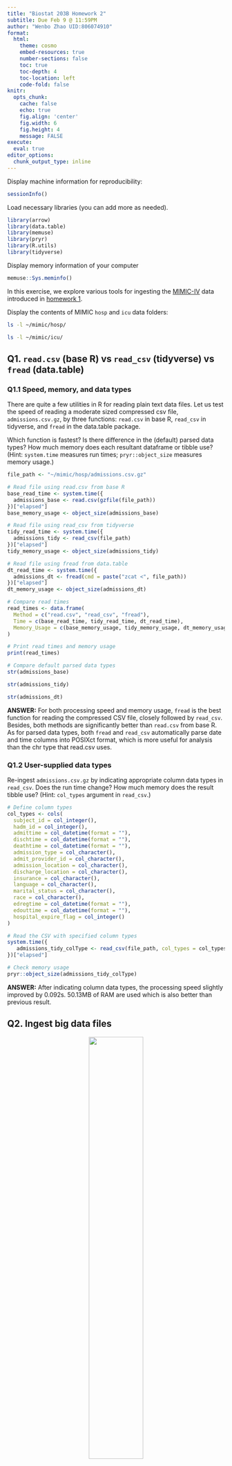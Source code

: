 ```yaml
---
title: "Biostat 203B Homework 2"
subtitle: Due Feb 9 @ 11:59PM
author: "Wenbo Zhao UID:806074910"
format:
  html:
    theme: cosmo
    embed-resources: true
    number-sections: false
    toc: true
    toc-depth: 4
    toc-location: left
    code-fold: false
knitr:
  opts_chunk: 
    cache: false    
    echo: true
    fig.align: 'center'
    fig.width: 6
    fig.height: 4
    message: FALSE
execute:
  eval: true    
editor_options: 
  chunk_output_type: inline
---
```


Display machine information for reproducibility:
```r
sessionInfo()
```

Load necessary libraries (you can add more as needed).
```r
library(arrow)
library(data.table)
library(memuse)
library(pryr)
library(R.utils)
library(tidyverse)
```

Display memory information of your computer
```r
memuse::Sys.meminfo()
```

In this exercise, we explore various tools for ingesting the [MIMIC-IV](https://mimic.mit.edu/docs/iv/) data introduced in [homework 1](https://ucla-biostat-203b.github.io/2024winter/hw/hw1/hw1.html).

Display the contents of MIMIC `hosp` and `icu` data folders:

```bash
ls -l ~/mimic/hosp/
```

```bash
ls -l ~/mimic/icu/
```

## Q1. `read.csv` (base R) vs `read_csv` (tidyverse) vs `fread` (data.table)

### Q1.1 Speed, memory, and data types

There are quite a few utilities in R for reading plain text data files. Let us test the speed of reading a moderate sized compressed csv file, `admissions.csv.gz`, by three functions: `read.csv` in base R, `read_csv` in tidyverse, and `fread` in the data.table package.

Which function is fastest? Is there difference in the (default) parsed data types? How much memory does each resultant dataframe or tibble use? (Hint: `system.time` measures run times; `pryr::object_size` measures memory usage.) 

```r
file_path <- "~/mimic/hosp/admissions.csv.gz"

# Read file using read.csv from base R
base_read_time <- system.time({
  admissions_base <- read.csv(gzfile(file_path))
})["elapsed"]
base_memory_usage <- object_size(admissions_base)

# Read file using read_csv from tidyverse
tidy_read_time <- system.time({
  admissions_tidy <- read_csv(file_path)
})["elapsed"]
tidy_memory_usage <- object_size(admissions_tidy)

# Read file using fread from data.table
dt_read_time <- system.time({
  admissions_dt <- fread(cmd = paste("zcat <", file_path))
})["elapsed"]
dt_memory_usage <- object_size(admissions_dt)

# Compare read times
read_times <- data.frame(
  Method = c("read.csv", "read_csv", "fread"),
  Time = c(base_read_time, tidy_read_time, dt_read_time),
  Memory_Usage = c(base_memory_usage, tidy_memory_usage, dt_memory_usage)
)

# Print read times and memory usage
print(read_times)
```

```r
# Compare default parsed data types
str(admissions_base)
```
```r
str(admissions_tidy)
```

```r
str(admissions_dt)
```

**ANSWER:** For both processing speed and memory usage, `fread` is the best function for reading the compressed CSV file, closely followed by `read_csv`. Besides, both methods are significantly better than `read.csv` from base R. As for parsed data types, both `fread` and `read_csv` automatically parse date and time columns into POSIXct format, which is more useful for analysis than the chr type that read.csv uses. 

### Q1.2 User-supplied data types

Re-ingest `admissions.csv.gz` by indicating appropriate column data types in `read_csv`. Does the run time change? How much memory does the result tibble use? (Hint: `col_types` argument in `read_csv`.)

```r
# Define column types
col_types <- cols(
  subject_id = col_integer(),
  hadm_id = col_integer(),
  admittime = col_datetime(format = ""),
  dischtime = col_datetime(format = ""),
  deathtime = col_datetime(format = ""),
  admission_type = col_character(),
  admit_provider_id = col_character(),
  admission_location = col_character(),
  discharge_location = col_character(),
  insurance = col_character(),
  language = col_character(),
  marital_status = col_character(),
  race = col_character(),
  edregtime = col_datetime(format = ""),
  edouttime = col_datetime(format = ""),
  hospital_expire_flag = col_integer()
)

# Read the CSV with specified column types
system.time({
   admissions_tidy_colType <- read_csv(file_path, col_types = col_types)
})["elapsed"]

# Check memory usage
pryr::object_size(admissions_tidy_colType)
```

**ANSWER:** After indicating column data types, the processing speed slightly improved by 0.092s. 50.13MB of RAM are used which is also better than previous result.

## Q2. Ingest big data files

<p align="center">
  <img src="./bigfile.png" width="50%">
</p>

Let us focus on a bigger file, `labevents.csv.gz`, which is about 125x bigger than `admissions.csv.gz`.
```bash
ls -l ~/mimic/hosp/labevents.csv.gz
```
Display the first 10 lines of this file.
```bash
zcat < ~/mimic/hosp/labevents.csv.gz | head -10
```

### Q2.1 Ingest `labevents.csv.gz` by `read_csv`

<p align="center">
  <img src="./readr_logo.png" width="20%">
</p>

Try to ingest `labevents.csv.gz` using `read_csv`. What happens? If it takes more than 5 minutes on your computer, then abort the program and report your findings. 

```r
file_path <- "~/mimic/hosp/labevents.csv.gz"
```
```r
#| eval: false
labevent_df <- read_csv(file_path)
```


**ANSWER:** R crashes and fails to ingest the data. 

### Q2.2 Ingest selected columns of `labevents.csv.gz` by `read_csv`

Try to ingest only columns `subject_id`, `itemid`, `charttime`, and `valuenum` in `labevents.csv.gz` using `read_csv`.  Does this solve the ingestion issue? (Hint: `col_select` argument in `read_csv`.)

```r
#| eval: false
labevents_selected <- read_csv(
  file=file_path, col_select=c(subject_id, itemid, charttime, valuenum))
head(labevents_selected)
```
**ANSWER:** Now we can read the file but still it takes a relative long time.

### Q2.3 Ingest subset of `labevents.csv.gz`

<p align="center">
  <img src="./linux_logo.png" width="20%">
</p>

Our first strategy to handle this big data file is to make a subset of the `labevents` data.  Read the [MIMIC documentation](https://mimic.mit.edu/docs/iv/modules/hosp/labevents/) for the content in data file `labevents.csv`.

In later exercises, we will only be interested in the following lab items: creatinine (50912), potassium (50971), sodium (50983), chloride (50902), bicarbonate (50882), hematocrit (51221), white blood cell count (51301), and glucose (50931) and the following columns: `subject_id`, `itemid`, `charttime`, `valuenum`. Write a Bash command to extract these columns and rows from `labevents.csv.gz` and save the result to a new file `labevents_filtered.csv.gz` in the current working directory. (Hint: use `zcat <` to pipe the output of `labevents.csv.gz` to `awk` and then to `gzip` to compress the output. To save render time, put `#| eval: false` at the beginning of this code chunk.)

```bash
#| eval: false
zcat ~/mimic/hosp/labevents.csv.gz | 
  awk -F, 'BEGIN {OFS=","} NR==1 || $5 == 50912 || $5 == 50971 || $5 == 50983 ||
  $5 == 50902 || $5 == 50882 || $5 == 51221 || $5 == 51301 || $5 == 50931 
  {print $2, $5, $7, $10}' | gzip > labevents_filtered.csv.gz
```

Display the first 10 lines of the new file `labevents_filtered.csv.gz`. How many lines are in this new file? How long does it take `read_csv` to ingest `labevents_filtered.csv.gz`?

```r

filtered_time <- system.time({
  labevents_filtered <- read_csv("labevents_filtered.csv.gz", 
                                 show_col_types = FALSE)
})["elapsed"]

print(paste("Processing Time:", filtered_time))

total_rows <- nrow(labevents_filtered)
print(paste("Total number of rows:", total_rows))

```
```r
head(labevents_filtered, n = 10)
```


### Q2.4 Ingest `labevents.csv` by Apache Arrow

<p align="center">
  <img src="./arrow_logo.png" width="30%">
</p>

Our second strategy is to use [Apache Arrow](https://arrow.apache.org/) for larger-than-memory data analytics. Unfortunately Arrow does not work with gz files directly. First decompress `labevents.csv.gz` to `labevents.csv` and put it in the current working directory. To save render time, put `#| eval: false` at the beginning of this code chunk.

```bash
#| eval: false
gzip -dc ~/mimic/hosp/labevents.csv.gz > labevents.csv

```

Then use [`arrow::open_dataset`](https://arrow.apache.org/docs/r/reference/open_dataset.html) to ingest `labevents.csv`, select columns, and filter `itemid` as in Q2.3. How long does the ingest+select+filter process take? Display the number of rows and the first 10 rows of the result tibble, and make sure they match those in Q2.3. (Hint: use `dplyr` verbs for selecting columns and filtering rows.)

```r
library(dplyr)

arrow_time <- system.time({
  dataset <- open_dataset("labevents.csv", format = "csv")
  
  # Select columns and filter rows
  filtered_data <- dataset %>%
    select(subject_id, itemid, charttime, valuenum) %>%
    filter(itemid %in% c(50912, 50971, 50983, 50902, 50882, 51221, 51301, 50931))
  
  # Collect the data into a tibble
  result_tibble <- filtered_data %>% collect()
})["elapsed"]

print(paste("Processing Time:", arrow_time))

num_rows <- nrow(result_tibble)
print(paste("Number of rows:", num_rows))

```
```r
head(result_tibble, 10)
```

Write a few sentences to explain what is Apache Arrow. Imagine you want to explain it to a layman in an elevator. 

**ANSWER:** Apache Arrow is a cross-language development platform for in-memory data which defines a columnar memory format for flat and hierarchical data, enabling efficient analytical operations across various hardware. It enables high-performance data exchange and computation without the need for serialization, benefiting from zero-copy data sharing between systems. 

### Q2.5 Compress `labevents.csv` to Parquet format and ingest/select/filter

<p align="center">
  <img src="./parquet_logo.png" width="30%">
</p>

Re-write the csv file `labevents.csv` in the binary Parquet format (Hint: [`arrow::write_dataset`](https://arrow.apache.org/docs/r/reference/write_dataset.html).) How large is the Parquet file(s)? How long does the ingest+select+filter process of the Parquet file(s) take? Display the number of rows and the first 10 rows of the result tibble and make sure they match those in Q2.3. (Hint: use `dplyr` verbs for selecting columns and filtering rows.)

```r
#| eval: false
#dataset <- read_csv_arrow("labevents.csv")
write_dataset(dataset, "labevents_parquet", format = "parquet")
```
```r
parquet_size <- file.info("labevents_parquet/part-0.parquet")$size
print(paste("Parquet file size:", parquet_size/1024/1024/1024, "Gb"))
```
```r
parquet_time <- system.time({
  labevents_parquet <- open_dataset("labevents_parquet", format = "parquet")
  
  # Select columns and filter rows
  parquet_data <- labevents_parquet %>%
    select(subject_id, itemid, charttime, valuenum) %>%
    filter(itemid %in% c(50912, 50971, 50983, 50902, 50882, 51221, 51301, 50931))
  
  # Collect the data into a tibble
  parquet_tibble <- parquet_data %>% collect()
})["elapsed"]

print(paste("Processing Time:", parquet_time))

num_rows <- nrow(parquet_tibble)
print(paste("Number of rows:", num_rows))

```
```r
head(parquet_tibble, 10)
```

Write a few sentences to explain what is the Parquet format. Imagine you want to explain it to a layman in an elevator.

**ANSWER:** The Parquet format is a columnar storage file format optimized for big data analysis, which organizes data into columns rather than rows, which allows for better compression and enhanced read/write efficiency. It's designed to efficiently store and retrieve large volumes of data.

### Q2.6 DuckDB

<p align="center">
  <img src="./duckdb_logo.png" width="20%">
</p>

Ingest the Parquet file, convert it to a DuckDB table by [`arrow::to_duckdb`](https://arrow.apache.org/docs/r/reference/to_duckdb.html), select columns, and filter rows as in Q2.5. How long does the ingest+convert+select+filter process take? Display the number of rows and the first 10 rows of the result tibble and make sure they match those in Q2.3. (Hint: use `dplyr` verbs for selecting columns and filtering rows.)

```r
rm(list = ls())
```

```r
library(duckdb)
duckdb_time <- system.time({
  labevents_parquet <- open_dataset("labevents_parquet", format = "parquet")
  duckdb_dataset <- arrow::to_duckdb(labevents_parquet)
  
  # Select columns and filter rows
  duckdb_data <- duckdb_dataset %>%
    select(subject_id, itemid, charttime, valuenum) %>%
    filter(itemid %in% c(50912, 50971, 50983, 50902, 50882, 51221, 51301, 50931)) %>%
    arrange(subject_id, charttime)
  
  # Collect the data into a tibble
  duckdb_tibble <- duckdb_data %>% collect()
})["elapsed"]

```

```r
print(paste("Processing Time:", duckdb_time))

num_rows <- nrow(duckdb_tibble)
print(paste("Number of rows:", num_rows))
```
```r
head(duckdb_tibble, 10)
```
Notice that due to the parallel processing of DuckDB, it may return non-deterministic result. We can use sorting to get rid of uncertainty. 


Write a few sentences to explain what is DuckDB. Imagine you want to explain it to a layman in an elevator.

**ANSWER:** DuckDB is a fast and light weight in-process analytical database. DuckDB set a powerful spreadsheet engine that can run directly within data analysis tools, like Python or R environments, without the need for setting up a separate database server. 

## Q3. Ingest and filter `chartevents.csv.gz`

[`chartevents.csv.gz`](https://mimic.mit.edu/docs/iv/modules/icu/chartevents/) contains all the charted data available for a patient. During their ICU stay, the primary repository of a patient’s information is their electronic chart. The `itemid` variable indicates a single measurement type in the database. The `value` variable is the value measured for `itemid`. The first 10 lines of `chartevents.csv.gz` are
```bash
zcat < ~/mimic/icu/chartevents.csv.gz | head -10
```
[`d_items.csv.gz`](https://mimic.mit.edu/docs/iv/modules/icu/d_items/) is the dictionary for the `itemid` in `chartevents.csv.gz`.
```bash
zcat < ~/mimic/icu/d_items.csv.gz | head -10
```
In later exercises, we are interested in the vitals for ICU patients: heart rate (220045), mean non-invasive blood pressure (220181), systolic non-invasive blood pressure (220179), body temperature in Fahrenheit (223761), and respiratory rate (220210). Retrieve a subset of `chartevents.csv.gz` only containing these items, using the favorite method you learnt in Q2. 

Document the steps and show code. Display the number of rows and the first 10 rows of the result tibble.

**ANSWER:** For the `chartevents.csv.gz` dataset, we use the Parquet format to ingest and filter the file.

First decompress the `chartevents.csv.gz` to read it by Apache Arrow.
```bash
#| eval: false
gzip -dc ~/mimic/icu/chartevents.csv.gz > chartevents.csv

```

Read the `chartevents.csv.gz` with `open_dataset` and write it into Parquet format.
```r
#| eval: false
dataset <- open_dataset("chartevents.csv", format = "csv")
write_dataset(dataset, "chartevents_parquet", format = "parquet")
```

Read read the parquet format data and filter.
```r
chartevents_parquet <- open_dataset("chartevents_parquet", format = "parquet")
  
# Select columns and filter rows
parquet_data <- chartevents_parquet %>%
  select(subject_id, itemid, charttime, valuenum) %>%
  filter(itemid %in% c(220045, 220181, 220179, 223761, 220210)) 

# Collect the data into a tibble
chartevents_tibble <- parquet_data %>% collect()

```

Display the number of rows and the first 10 rows of the result tibble
```r
num_rows <- nrow(chartevents_tibble)
print(paste("Number of rows:", num_rows))
```
```r
head(chartevents_tibble, 10)
```

